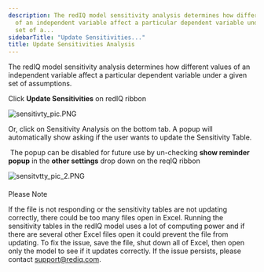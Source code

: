 ```yaml
---
description: The redIQ model sensitivity analysis determines how different values
  of an independent variable affect a particular dependent variable under a given
  set of a...
sidebarTitle: "Update Sensitivities..."
title: Update Sensitivities Analysis
---
```


The redIQ model sensitivity analysis determines how different values of an independent variable affect a particular dependent variable under a given set of assumptions.


Click **Update Sensitivities** on redIQ ribbon


<Frame caption="Excel interface displaying the Investment Summary and options for updating sensitivity analysis.">
  <img src="/images/rediq/2618f4378cbd53e4f05167fca0a7e6408658fc93.png" alt="sensitivty_pic.PNG" />
</Frame>


Or, click on Sensitivity Analysis on the bottom tab. A popup will automatically show asking if the user wants to update the Sensitivity Table.


 The popup can be disabled for future use by un-checking **show reminder popup** in the **other settings** drop down on the reqIQ ribbon


<Frame caption="Popup prompt asking to update sensitivity tables in redIQ model.">
  <img src="/images/rediq/197820d54d99e56f69058ff61402c9fbd4f04825.png" alt="sensitvtty_pic_2.PNG" />
</Frame>



#### 
Please Note


If the file is not responding or the sensitivity tables are not updating correctly, there could be too many files open in Excel. Running the sensitivity tables in the redIQ model uses a lot of computing power and if there are several other Excel files open it could prevent the file from updating. To fix the issue, save the file, shut down all of Excel, then open only the model to see if it updates correctly. If the issue persists, please contact [support@rediq.com](mailto:support@rediq.com).
